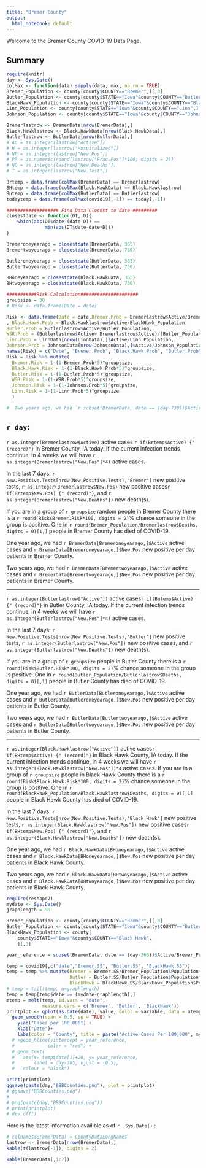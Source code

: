 ```yaml
---
title: "Bremer County"
output:
  html_notebook: default
---
```


Welcome to the Bremer County COVID-19 Data Page.

## Summary
```r
require(knitr)
day <- Sys.Date()
colMax <- function(data) sapply(data, max, na.rm = TRUE)
Bremer_Population <- county[county$COUNTY=="Bremer",][,3]
Butler_Population <- county[county$STATE=="Iowa"&county$COUNTY=="Butler",][,3]
BlackHawk_Population <- county[county$STATE=="Iowa"&county$COUNTY=="Black Hawk",][,3]
Linn_Population <- county[county$STATE=="Iowa"&county$COUNTY=="Linn",][,3]
Johnson_Population <- county[county$STATE=="Iowa"&county$COUNTY=="Johnson",][,3]

Bremerlastrow <- BremerData[nrow(BremerData),]
Black.Hawklastrow <- Black.HawkData[nrow(Black.HawkData),]
Butlerlastrow <- ButlerData[nrow(ButlerData),]
# AC = as.integer(lastrow["Active"])
# H = as.integer(lastrow["Hospitalized"])
# NP = as.integer(lastrow["New.Pos"])
# PR = as.numeric(round(lastrow["Frac.Pos"]*100, digits = 2))
# ND = as.integer(lastrow["New.Deaths"])
# T = as.integer(lastrow["New.Test"])

Brtemp = data.frame(colMax(BremerData) == Bremerlastrow)
BHtemp = data.frame(colMax(Black.HawkData) == Black.Hawklastrow)
Butemp = data.frame(colMax(ButlerData) == Butlerlastrow)
todaytemp = data.frame(colMax(covid19[,-1]) == today[,-1])

################### Find Data Closest to date #########
closestdate <- function(DT, D){
    which(abs(DT$date-(date-D)) == 
              min(abs(DT$date-date+D)))
}

Bremeroneyearago = closestdate(BremerData, 365)
Bremertwoyearago = closestdate(BremerData, 730)

Butleroneyearago = closestdate(ButlerData, 365)
Butlertwoyearago = closestdate(ButlerData, 730)

BHoneyearago = closestdate(Black.HawkData, 365)
BHtwoyearago = closestdate(Black.HawkData, 730)

###########Risk Calculation#####################
groupsize = 30
# Risk <- data.frame(Date = date)

Risk <- data.frame(Date = date,Bremer.Prob = Bremerlastrow$Active/Bremer_Population 
, Black.Hawk.Prob = Black.Hawklastrow$Active/BlackHawk_Population, 
Butler.Prob = Butlerlastrow$Active/Butler_Population,
WSR.Prob = (Butlerlastrow$Active+ Bremerlastrow$Active)/(Butler_Population+ Bremer_Population), 
Linn.Prob = LinnData[nrow(LinnData),]$Active/Linn_Population,
Johnson.Prob = JohnsonData[nrow(JohnsonData),]$Active/Johnson_Population)
names(Risk) = c("Date", "Bremer.Prob", "Black.Hawk.Prob", "Butler.Prob","WSR.Prob", "Linn.Prob", "Johnson.Prob")
Risk = Risk %>% mutate(
  Bremer.Risk = 1-(1-Bremer.Prob*5)^groupsize,
  Black.Hawk.Risk = 1-(1-Black.Hawk.Prob*5)^groupsize,
  Butler.Risk = 1-(1-Butler.Prob*5)^groupsize,
  WSR.Risk = 1-(1-WSR.Prob*5)^groupsize,
  Johnson.Risk = 1-(1-Johnson.Prob*5)^groupsize,
  Linn.Risk = 1-(1-Linn.Prob*5)^groupsize
  )
```
```r
#  Two years ago, we had `r subset(BremerData, date == (day-730))$Active` active cases and  `r subset(BremerData, date == (day-730))$New.Pos` new positive patients in Bremer County. 
```

## `r day`: 
`r as.integer(Bremerlastrow$Active)` active cases `r if(Brtemp$Active) {" (record)"}` in Bremer County, IA today. If the current infection trends continue, in 4 weeks we will have `r as.integer(Bremerlastrow["New.Pos"]*4)` active cases.

In the last 7 days: `r New.Positive.Tests[nrow(New.Positive.Tests),"Bremer"]` new positive tests, `r as.integer(Bremerlastrow$New.Pos)`  new positive cases`r if(Brtemp$New.Pos) {" (record)"}`,  and `r as.integer(Bremerlastrow["New.Deaths"])` new death(s).

If you are in a group of `r groupsize` random people in Bremer County there is a `r round(Risk$Bremer.Risk*100, digits = 2)`% chance someone in the group is positive. One in `r round(Bremer_Population/Bremerlastrow$Deaths, digits = 0)[1,]` people in Bremer County has died of COVID-19.

One year ago, we had `r BremerData[Bremeroneyearago,]$Active` active cases and  `r BremerData[Bremeroneyearago,]$New.Pos` new positive per day patients in Bremer County. 
 
 Two years ago, we had `r BremerData[Bremertwoyearago,]$Active` active cases and  `r BremerData[Bremertwoyearago,]$New.Pos` new positive per day patients in Bremer County. 

***
 `r as.integer(Butlerlastrow["Active"])` active cases`r if(Butemp$Active) {" (record)"}` in Butler County, IA today. If the current infection trends continue, in 4 weeks we will have `r as.integer(Butlerlastrow["New.Pos"]*4)` active cases. 
 
In the last 7 days: `r New.Positive.Tests[nrow(New.Positive.Tests),"Butler"]` new positive tests, `r as.integer(Butlerlastrow["New.Pos"])` new positive cases,  and `r as.integer(Butlerlastrow["New.Deaths"])` new death(s).

If you are in a group of `r groupsize` people in Butler County there is a `r round(Risk$Butler.Risk*100, digits = 2)`% chance someone in the group is positive. One in `r round(Butler_Population/Butlerlastrow$Deaths, digits = 0)[,1]` people in Butler County has died of COVID-19.

 One year ago, we had `r ButlerData[Butleroneyearago,]$Active` active cases and  `r ButlerData[Butleroneyearago,]$New.Pos` new positive per day patients in Butler County. 
 
 Two years ago, we had `r ButlerData[Butlertwoyearago,]$Active` active cases and  `r ButlerData[Butlertwoyearago,]$New.Pos` new positive per day patients in Butler County. 
 
 ***
 `r as.integer(Black.Hawklastrow["Active"])` active cases`r if(BHtemp$Active) {" (record)"}` in Black Hawk County, IA today. If the current infection trends continue, in 4 weeks we will have `r as.integer(Black.Hawklastrow["New.Pos"])*4` active cases. If you are in a group of `r groupsize` people in Black Hawk County there is a `r round(Risk$Black.Hawk.Risk*100, digits = 2)`% chance someone in the group is positive. One in `r round(BlackHawk_Population/Black.Hawklastrow$Deaths, digits = 0)[,1]` people in Black Hawk County has died of COVID-19.
 
In the last 7 days: `r New.Positive.Tests[nrow(New.Positive.Tests),"Black.Hawk"]` new positive tests, `r as.integer(Black.Hawklastrow["New.Pos"])` new positive cases`r if(BHtemp$New.Pos) {" (record)"}`, and `r as.integer(Black.Hawklastrow["New.Deaths"])` new death(s).

 One year ago, we had `r Black.HawkData[BHoneyearago,]$Active` active cases and  `r Black.HawkData[BHoneyearago,]$New.Pos` new positive per day patients in Black Hawk County. 
 
 Two years ago, we had `r Black.HawkData[BHtwoyearago,]$Active` active cases and  `r Black.HawkData[BHtwoyearago,]$New.Pos` new positive per day patients in Black Hawk County.

 
```r
require(reshape2)
mydate <- Sys.Date()
graphlength = 90

Bremer_Population <- county[county$COUNTY=="Bremer",][,3]
Butler_Population <- county[county$STATE=="Iowa"&county$COUNTY=="Butler",][,3]
BlackHawk_Population <- county[
    county$STATE=="Iowa"&county$COUNTY=="Black Hawk",
    ][,3]

year_reference = subset(BremerData, date == (day-365))$Active/Bremer_Population*10^5

temp = covid19[,c("date","Bremer.SS", "Butler.SS", "BlackHawk.SS")]
temp = temp %>% mutate(Bremer = Bremer.SS/Bremer_Population$Population*100000,
                       Butler = Butler.SS/Butler_Population$Population* 100000,
                       BlackHawk = BlackHawk.SS/BlackHawk_Population$Population * 100000)
# temp = tail(temp, n=graphlength)
temp = temp[temp$date >= (mydate-graphlength),]
mtemp = melt(temp, id.vars = "date", 
             measure.vars = c('Bremer', 'Butler', 'BlackHawk'))
printplot <- qplot(as.Date(date), value, color = variable, data = mtemp, geom = "point") +
  geom_smooth(span = 0.5, se = TRUE) +
    ylab("Cases per 100,000") +
    xlab("Date")+
    labs(color = "County", title = paste("Active Cases Per 100,000", mydate))
  # +geom_hline(yintercept = year_reference, 
  #            color = "red") + 
  # geom_text(
  #   aes(x= temp$date[1]+20, y= year_reference, 
  #       label = day-365, vjust = -0.5), 
  #   colour = "black")

print(printplot)
ggsave(paste(day,"BBBCounties.png"), plot = printplot)
# ggsave("BBBCounties.png")
# 
# png(paste(day,"BBBCounties.png"))
# print(printplot)
# dev.off()
```


Here is the latest information availible as of `r  Sys.Date()` :
```r
# colnames(BremerData) = CountyDataLongNames
lastrow <- BremerData[nrow(BremerData),]
kable(t(lastrow[-1]), digits = 2)
```

```r
kable(BremerData[,1:7])
```

